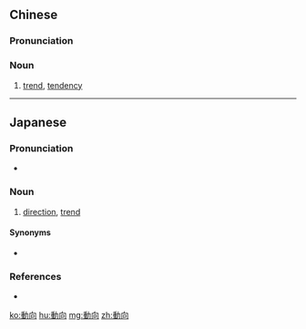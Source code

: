 {{also|动向}}
==Chinese==
{{zh-forms|s=动向}}

===Pronunciation===
{{zh-pron
|m=dòngxiàng
|c=dung6 hoeng3
|mn=tōng-hiòng
|cat=n
}}

===Noun===
{{zh-noun}}

# [[trend]], [[tendency]]

----

==Japanese==
{{ja-kanjitab|どう|こう|yomi=on}}

===Pronunciation===
* {{ja-pron|どうこう|y=o|acc=0|acc_ref=NHK}}

===Noun===
{{ja-noun|どうこう}}

# [[direction]], [[trend]]
#: {{ja-usex|'''動向'''に注目すべきだ。|'''どうこう''' に ちゅうもく すべき だ。|We should keep a close eye on where things go.}}

====Synonyms====
* {{ja-r|成り行き|なりゆき}}

===References===
<references/>
* {{R:Meikyo}}

[[ko:動向]]
[[hu:動向]]
[[mg:動向]]
[[zh:動向]]